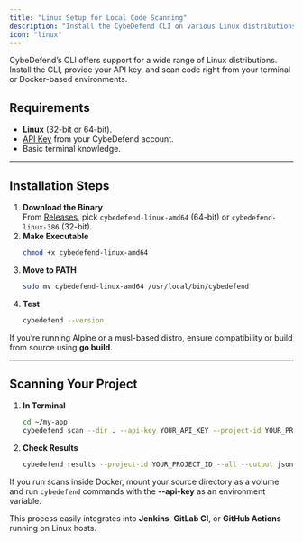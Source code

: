 ```yaml
---
title: "Linux Setup for Local Code Scanning"
description: "Install the CybeDefend CLI on various Linux distributions for local or CI-based security scans."
icon: "linux"
---
```


CybeDefend’s CLI offers support for a wide range of Linux distributions. Install the CLI, provide your API key, and scan code right from your terminal or Docker-based environments.

## Requirements

- **Linux** (32-bit or 64-bit).  
- [API Key](/alpha/code-scanning/local-code-scanning/introduction-api-key) from your CybeDefend account.
- Basic terminal knowledge.

---

## Installation Steps

1. **Download the Binary**  
   From [Releases](https://github.com/CybeDefend/cybedefend-cli/releases), pick `cybedefend-linux-amd64` (64-bit) or `cybedefend-linux-386` (32-bit).
2. **Make Executable**  
   ```bash
   chmod +x cybedefend-linux-amd64
   ```
3. **Move to PATH**  
   ```bash
   sudo mv cybedefend-linux-amd64 /usr/local/bin/cybedefend
   ```
4. **Test**  
   ```bash
   cybedefend --version
   ```

<Note>
If you’re running Alpine or a musl-based distro, ensure compatibility or build from source using <strong>go build</strong>.
</Note>

---

## Scanning Your Project

1. **In Terminal**  
   ```bash
   cd ~/my-app
   cybedefend scan --dir . --api-key YOUR_API_KEY --project-id YOUR_PROJECT_ID
   ```
2. **Check Results**  
   ```bash
   cybedefend results --project-id YOUR_PROJECT_ID --all --output json
   ```

<Accordion icon="info" title="Integration with Docker">
  <p>If you run scans inside Docker, mount your source directory as a volume and run <code>cybedefend</code> commands with the <strong>--api-key</strong> as an environment variable.</p>
</Accordion>

<Tip>
This process easily integrates into <strong>Jenkins</strong>, <strong>GitLab CI</strong>, or <strong>GitHub Actions</strong> running on Linux hosts.
</Tip>